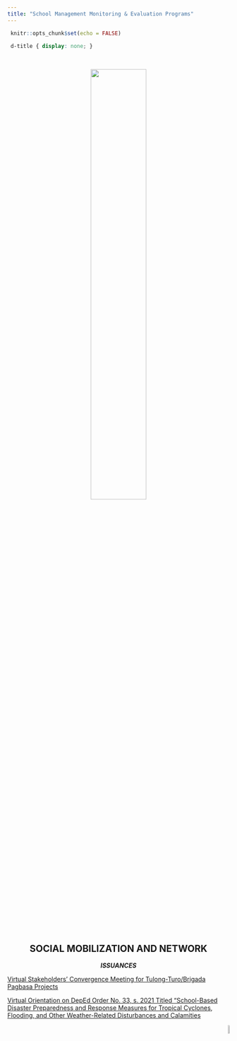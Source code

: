 ```yaml
---
title: "School Management Monitoring & Evaluation Programs"
---
```


```r
 knitr::opts_chunk$set(echo = FALSE) 
``` 

```css
 d-title { display: none; } 
```

<body>


<center>

&nbsp;
&nbsp;
&nbsp;

![](socmob.jpg){width=50%}



## **SOCIAL MOBILIZATION AND NETWORK**

***ISSUANCES***

</center>

[Virtual Stakeholders' Convergence Meeting for Tulong-Turo/Brigada Pagbasa Projects](https://drive.google.com/file/d/1-HD2PkFoGMWA8CUW1se5FnMviv6k72Tk/view)

[Virtual Orientation on DepEd Order No. 33, s. 2021 Titled "School-Based Disaster Preparedness and Response Measures for Tropical Cyclones, Flooding, and Other Weather-Related Disturbances and Calamities](https://drive.google.com/file/d/1jRmTbjnO2eNHAQX2wfzxylQhhw9w0aBL/view)


<p align="right">
<a href="#top">![](backtotop.png){width=7%}</a>
</p>




</body>

